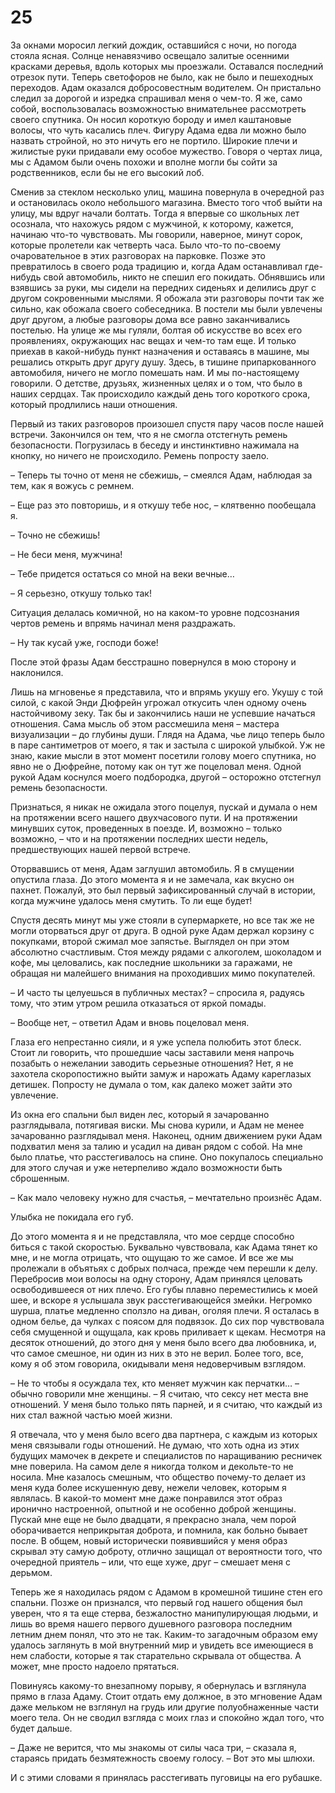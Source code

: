 # 25 {-}

За окнами моросил легкий дождик, оставшийся с ночи, но погода стояла ясная. Солнце ненавязчиво освещало залитые осенними красками деревья, вдоль которых мы проезжали. Оставался последний отрезок пути. Теперь светофоров не было, как не было и пешеходных переходов. Адам оказался добросовестным водителем. Он пристально следил за дорогой и изредка спрашивал меня о чем-то. Я же, само собой, воспользовалась возможностью внимательнее рассмотреть своего спутника. Он носил короткую бороду и имел каштановые волосы, что чуть касались плеч. Фигуру Адама едва ли можно было назвать стройной, но это ничуть его не портило. Широкие плечи и жилистые руки придавали ему особое мужество. Говоря о чертах лица, мы с Адамом были очень похожи и вполне могли бы сойти за родственников, если бы не его высокий лоб.

Сменив за стеклом несколько улиц, машина повернула в очередной раз и остановилась около небольшого магазина. Вместо того чтоб выйти на улицу, мы вдруг начали болтать. Тогда я впервые со школьных лет осознала, что нахожусь рядом с мужчиной, к которому, кажется, начинаю что-то чувствовать. Мы говорили, наверное, минут сорок, которые пролетели как четверть часа. Было что-то по-своему очаровательное в этих разговорах на парковке. Позже это превратилось в своего рода традицию и, когда Адам останавливал где-нибудь свой автомобиль, никто не спешил его покидать. Обнявшись или взявшись за руки, мы сидели на передних сиденьях и делились друг с другом сокровенными мыслями. Я обожала эти разговоры почти так же сильно, как обожала своего собеседника. В постели мы были увлечены друг другом, а любые разговоры дома все равно заканчивались постелью. На улице же мы гуляли, болтая об искусстве во всех его проявлениях, окружающих нас вещах и чем-то там еще. И только приехав в какой-нибудь пункт назначения и оставаясь в машине, мы решались открыть друг другу душу. Здесь, в тишине припаркованного автомобиля, ничего не могло помешать нам. И мы по-настоящему говорили. О детстве, друзьях, жизненных целях и о том, что было в наших сердцах. Так происходило каждый день того короткого срока, который продлились наши отношения.

Первый из таких разговоров произошел спустя пару часов после нашей встречи. Закончился он тем, что я не смогла отстегнуть ремень безопасности. Погрузилась в беседу и инстинктивно нажимала на кнопку, но ничего не происходило. Ремень попросту заело.

– Теперь ты точно от меня не сбежишь, – смеялся Адам, наблюдая за тем, как я вожусь с ремнем.

– Еще раз это повторишь, и я откушу тебе нос, – клятвенно пообещала я.

– Точно не сбежишь!

– Не беси меня, мужчина!

– Тебе придется остаться со мной на веки вечные...

– Я серьезно, откушу только так! 

Ситуация делалась комичной, но на каком-то уровне подсознания чертов ремень и впрямь начинал меня раздражать.

– Ну так кусай уже, господи боже! 

После этой фразы Адам бесстрашно повернулся в мою сторону и наклонился.

Лишь на мгновенье я представила, что и впрямь укушу его. Укушу с той силой, с какой Энди Дюфрейн угрожал откусить член одному очень настойчивому зеку. Так бы и закончились наши не успевшие начаться отношения. Сама мысль об этом рассмешила меня – мастера визуализации – до глубины души. Глядя на Адама, чье лицо теперь было в паре сантиметров от моего, я так и застыла с широкой улыбкой. Уж не знаю, какие мысли в этот момент посетили голову моего спутника, но явно не о Дюфрейне, потому как он тут же поцеловал меня. Одной рукой Адам коснулся моего подбородка, другой – осторожно отстегнул ремень безопасности. 

Признаться, я никак не ожидала этого поцелуя, пускай и думала о нем на протяжении всего нашего двухчасового пути. И на протяжении минувших суток, проведенных в поезде. И, возможно – только возможно, – что и на протяжении последних шести недель, предшествующих нашей первой встрече. 

Оторвавшись от меня, Адам заглушил автомобиль. Я в смущении опустила глаза. До этого момента я и не замечала, как вкусно он пахнет. Пожалуй, это был первый зафиксированный случай в истории, когда мужчине удалось меня смутить. То ли еще будет!

Спустя десять минут мы уже стояли в супермаркете, но все так же не могли оторваться друг от друга. В одной руке Адам держал корзину с покупками, второй сжимал мое запястье. Выглядел он при этом абсолютно счастливым. Стоя между рядами с алкоголем, шоколадом и кофе, мы целовались, как последние школьники за гаражами, не обращая ни малейшего внимания на проходивших мимо покупателей.

– И часто ты целуешься в публичных местах? – спросила я, радуясь тому, что этим утром решила отказаться от яркой помады.

– Вообще нет, – ответил Адам и вновь поцеловал меня.

Глаза его непрестанно сияли, и я уже успела полюбить этот блеск. Стоит ли говорить, что прошедшие часы заставили меня напрочь позабыть о нежелании заводить серьезные отношения? Нет, я не захотела скоропостижно выйти замуж и нарожать Адаму кареглазых детишек. Попросту не думала о том, как далеко может зайти это увлечение.

Из окна его спальни был виден лес, который я зачарованно разглядывала, потягивая виски. Мы снова курили, и Адам не менее зачарованно разглядывал меня. Наконец, одним движением руки Адам подхватил меня за талию и усадил на диван рядом с собой. На мне было платье, что расстегивалось на спине. Оно покупалось специально для этого случая и уже нетерпеливо ждало возможности быть сброшенным.

– Как мало человеку нужно для счастья, – мечтательно произнёс Адам.

Улыбка не покидала его губ.

До этого момента я и не представляла, что мое сердце способно биться с такой скоростью. Буквально чувствовала, как Адама тянет ко мне, и не могла отрицать, что ощущаю то же самое. И все же мы пролежали в объятьях с добрых полчаса, прежде чем перешли к делу. Перебросив мои волосы на одну сторону, Адам принялся целовать освободившееся от них плечо. Его губы плавно переместились к моей шее, и вскоре я услышала звук расстегивающейся змейки. Негромко шурша, платье медленно сползло на диван, оголяя плечи. Я осталась в одном белье, да чулках с поясом для подвязок. До сих пор чувствовала себя смущенной и ощущала, как кровь приливает к щекам. Несмотря на десяток отношений, до этого дня у меня было всего два любовника, и, что самое смешное, ни один из них в это не верил. Более того, все, кому я об этом говорила, окидывали меня недоверчивым взглядом.

– Не то чтобы я осуждала тех, кто меняет мужчин как перчатки… – обычно говорили мне женщины. – Я считаю, что сексу нет места вне отношений. У меня было только пять парней, и я считаю, что каждый из них стал важной частью моей жизни.

Я отвечала, что у меня было всего два партнера, с каждым из которых меня связывали годы отношений. Не думаю, что хоть одна из этих будущих мамочек в декрете и специалистов по наращиванию ресничек мне поверила. На самом деле я никогда толком и декольте-то не носила. Мне казалось смешным, что общество почему-то делает из меня куда более искушенную деву, нежели человек, которым я являлась. В какой-то момент мне даже понравился этот образ иронично настроенной, опытной и не особенно доброй женщины. Пускай мне еще не было двадцати, я прекрасно знала, чем порой оборачивается неприкрытая доброта, и помнила, как больно бывает после. В общем, новый исторически появившийся у меня образ скрывал эту самую доброту, отлично защищал от вероятности того, что очередной приятель – или, что еще хуже, друг – смешает меня с дерьмом.

Теперь же я находилась рядом с Адамом в кромешной тишине стен его спальни. Позже он признался, что первый год нашего общения был уверен, что я та еще стерва, безжалостно манипулирующая людьми, и лишь во время нашего первого душевного разговора последним летним днем понял, что это не так. Каким-то загадочным образом ему удалось заглянуть в мой внутренний мир и увидеть все имеющиеся в нем слабости, которые я так старательно скрывала от общества. А может, мне просто надоело прятаться.

Повинуясь какому-то внезапному порыву, я обернулась и взглянула прямо в глаза Адаму. Стоит отдать ему должное, в это мгновение Адам даже мельком не взглянул на грудь или другие полуобнаженные части моего тела.  Он не сводил взгляда с моих глаз и спокойно ждал того, что будет дальше.

– Даже не верится, что мы знакомы от силы часа три, – сказала я, стараясь придать безмятежность своему голосу. – Вот это мы шлюхи.

И с этими словами я принялась расстегивать пуговицы на его рубашке.

